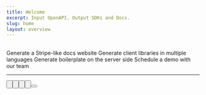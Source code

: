 ```yaml
---
title: Welcome
excerpt: Input OpenAPI. Output SDKs and Docs.
slug: home
layout: overview
---
```


<br />

<Cards cols={2}>
  <Card
    title="Docs"
    icon="fa-solid fa-browser"
    iconSize={12}
    href="/docs"
  >
    Generate a Stripe-like docs website
  </Card>
  <Card
    title="SDKs"
    icon="fa-brands fa-codepen"
    iconSize={12}
    href="/sdks"
  >
    Generate client libraries in multiple languages
  </Card>
  <Card
    title="Server-side boilerplate"
    icon="fa-solid fa-pen"
    iconSize={12}
    href="/sdks/other-generators/server-side/"
  >
    Generate boilerplate on the server side
  </Card>
  <Card
    title="Schedule a demo"
    icon="fa-solid fa-face-awesome"
    iconSize={12}
    href="https://buildwithfern.com/contact"
  >
    Schedule a demo with our team
  </Card>
</Cards>

---

<ColumnGroup cols={2}>

<Column>
<Button href="https://buildwithfern.com/contact" text="Questions? Contact us" icon="duotone life-ring" large minimal/><br/>
</Column>

<Column>
<Button href="https://github.com/fern-api" icon="brands github" text="Github" large minimal /><br />
<Button href="https://buildwithfern.com/showcase" icon="brands github" text="Showcase" large minimal /><br />
<Button href="https://discord.gg/ed9VWDnrh7" icon="brands discord" text="Discord" large minimal /><br />
<Button href="https://blog.buildwithfern.com/" icon="duotone square-rss" text="Blog" large minimal />
</Column>

</ColumnGroup>